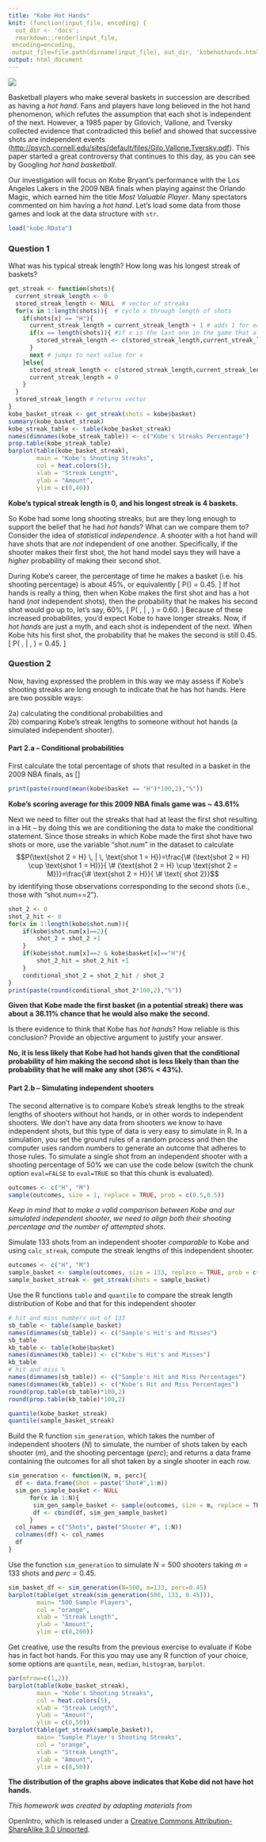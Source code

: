 ```yaml
---
title: "Kobe Hot Hands"
knit: (function(input_file, encoding) {
  out_dir <- 'docs';
  rmarkdown::render(input_file,
 encoding=encoding,
 output_file=file.path(dirname(input_file), out_dir, 'kobehothands.html'))})
output: html_document
---
```


![](images/lakers600.webp)

Basketball players who make several baskets in succession are described as having a *hot hand*. Fans and players have long believed in the hot hand phenomenon, which refutes the assumption that each shot is independent of the next. However, a 1985 paper by Gilovich, Vallone, and Tversky collected evidence that contradicted this belief and showed that successive shots are independent events ([http://psych.cornell.edu/sites/default/files/Gilo.Vallone.Tversky.pdf](http://psych.cornell.edu/sites/default/files/Gilo.Vallone.Tversky.pdf)). This paper started a great controversy that continues to this day, as you can see by Googling *hot hand basketball*.

Our investigation will focus on Kobe Bryant's performance with the Los Angeles Lakers in the 2009 NBA finals when playing against the Orlando Magic, which earned him the title *Most Valuable Player*.  Many spectators commented on him having a *hot hand*. Let's load some data from those games and look at the data structure with `str`.

<div style="small">
```r
load("kobe.RData")
```
</div>

### Question 1

What was his typical streak length? How long was his longest streak of baskets?

```r
get_streak <- function(shots){
  current_streak_length <- 0
  stored_streak_length <- NULL  # vector of streaks 
  for(x in 1:length(shots)){  # cycle x through length of shots
    if(shots[x] == "H"){
      current_streak_length = current_streak_length + 1 # adds 1 for each H in a streak
      if(x == length(shots)){ #if x is the last one in the game that also an streak end
        stored_streak_length <- c(stored_streak_length,current_streak_length) 
      } 
      next # jumps to next value for x
    }else{
      stored_streak_length <- c(stored_streak_length,current_streak_length) #updating latest streak to vector 
      current_streak_length = 0
    }
  } 
  stored_streak_length # returns vector 
} 
kobe_basket_streak <- get_streak(shots = kobe$basket)
summary(kobe_basket_streak)
kobe_streak_table <- table(kobe_basket_streak)
names(dimnames(kobe_streak_table)) <- c("Kobe's Streaks Percentage")
prop.table(kobe_streak_table)
barplot(table(kobe_basket_streak), 
        main = "Kobe's Shooting Streaks", 
        col = heat.colors(5), 
        xlab = "Streak Length",
        ylab = "Amount",
        ylim = c(0,40))
```

**Kobe's typical streak length is 0, and his longest streak is 4 baskets.**

So Kobe had some long shooting streaks, but are they long enough to support the belief that he had *hot hands*? What can we compare them to? Consider the idea of *statistical independence*. A shooter with a hot hand will have shots that are *not* independent of one  another. Specifically, if the shooter makes their first shot, the hot hand model says they will have a *higher* probability of making their second shot. 

During Kobe's career, the percentage of time he makes a basket (i.e. his shooting percentage) is about 45%, or equivalently  \[ P(\text{shot 1 = H}) = 0.45. \] If hot hands is really a thing, then when Kobe makes the first shot and has a hot hand (*not* independent shots), then  the probability that he makes his second shot would go up to, let's say, 60%,  \[ P(\text{shot 2 = H} \, | \, \text{shot 1 = H}) = 0.60. \] Because of these increased probabilites, you'd expect Kobe to have longer streaks. Now, if *hot hands* are just a myth, and each shot is independent of the next. When Kobe hits his first shot, the probability that he makes the second is still 0.45. \[ P(\text{shot 2 = H} \, | \, \text{shot 1 = H}) = 0.45. \] 

### Question 2

Now, having expressed the problem in this way we may assess if Kobe's shooting streaks are long enough to indicate that he has hot hands.  Here are two possible ways:

2a) calculating the conditional probabilities and  
2b) comparing Kobe's streak lengths to someone without hot hands (a simulated independent shooter). 

#### Part 2.a -- Conditional probabilities 

First calculate the total percentage of shots that resulted in a basket in the 2009 NBA finals, as \[\frac{\#\text{ hits}}{\text{total shots}}\] 

```r
print(paste(round(mean(kobe$basket == "H")*100,2),"%"))
```

**Kobe's scoring average for this 2009 NBA finals game was ~ 43.61%**

Next we need to filter out the streaks that had at least the first shot resulting in a Hit -- by doing this we are conditioning the data to make the conditional statement. Since those streaks in which Kobe made the first shot have two shots or more, use the variable "shot.num" in the dataset to calculate $$P(\text{shot 2 = H} \, | \, \text{shot 1 = H})=\frac{\# (\text{shot 2 = H} \cup \text{shot 1 = H)}}{ \# (\text{shot 2 = H} \cup \text{shot 2 = M})}=\frac{\# \text{shot 2 = H}}{ \# \text{ shot 2}}$$ by identifying those observations corresponding to the second shots (i.e., those with "shot.num==2").

```r
shot_2 <- 0
shot_2_hit <- 0
for(x in 1:length(kobe$shot.num)){
    if(kobe$shot.num[x]==2){
        shot_2 = shot_2 +1
    }
    if(kobe$shot.num[x]==2 & kobe$basket[x]=="H"){
        shot_2_hit = shot_2_hit +1
    }
    conditional_shot_2 = shot_2_hit / shot_2
}
print(paste(round(conditional_shot_2*100,2),"%"))
```

**Given that Kobe made the first basket (in a potential streak) there was about a 36.11% chance that he would also make the second.**

Is there evidence to think that Kobe has *hot hands*?  How reliable is this conclusion? Provide an objective argument to justify your answer.

<tab>**No, it is less likely that Kobe had hot hands given that the conditional probability of him making the second shot is less likely than than the probability that he will make any shot (36% < 43%).**</tab> 

#### Part 2.b -- Simulating independent shooters

The second alternative is to compare Kobe's streak lengths to the streak lengths of shooters without hot hands, or in other words to independent shooters. We don't have any data from shooters we know to have independent shots, but this type of data is very easy to simulate in R. In a simulation, you set the ground rules of a random process and then the computer uses random numbers to generate an outcome that adheres to those rules.  To simulate a single shot from an independent shooter with a shooting percentage of 50% we can use the code below (switch the chunk option `eval=FALSE` to `eval=TRUE` so that this chunk is evaluated). 

```r
outcomes <- c("H", "M")
sample(outcomes, size = 1, replace = TRUE, prob = c(0.5,0.5))
```

*Keep in mind that to make a valid comparison between Kobe and our simulated independent shooter, we need to align both their shooting percentage and the number of attempted shots.*

Simulate 133 shots from an independent shooter *comparable* to Kobe and using `calc_streak`, compute the streak lengths of this independent shooter.
```r
outcomes <- c("H", "M")
sample_basket <- sample(outcomes, size = 133, replace = TRUE, prob = c(0.5,0.5))
sample_basket_streak <- get_streak(shots = sample_basket)
```

Use the R functions `table` and `quantile` to compare the streak length distribution of Kobe and that for this independent shooter
```r
# hit and miss numbers out of 133
sb_table <- table(sample_basket)
names(dimnames(sb_table)) <- c("Sample's Hit's and Misses")
sb_table
kb_table <- table(kobe$basket)
names(dimnames(kb_table)) <- c("Kobe's Hit's and Misses")
kb_table
# hit and miss %
names(dimnames(sb_table)) <- c("Sample's Hit and Miss Percentages")
names(dimnames(kb_table)) <- c("Kobe's Hit and Miss Percentages")
round(prop.table(sb_table)*100,2)
round(prop.table(kb_table)*100,2)

quantile(kobe_basket_streak)
quantile(sample_basket_streak)
```

Build the R function `sim_generation`, which takes the number of independent shooters ($N$) to simulate, the number of shots taken by each shooter ($m$), and the shooting percentage ($perc$); and returns a data frame containing the outcomes for all shot taken by a single shooter in each row.  
```r
sim_generation <- function(N, m, perc){
  df <- data.frame(Shot = paste("Shot#",1:m))
  sim_gen_simple_basket <- NULL
      for(x in 1:N){
       sim_gen_sample_basket <- sample(outcomes, size = m, replace = TRUE, prob = c(perc,(1-perc)))
       df <- cbind(df, sim_gen_sample_basket)
      }
  col_names = c("Shots", paste("Shooter #", 1:N))
  colnames(df) <- col_names
  df
}
```

Use the function `sim_generation` to simulate $N=500$ shooters taking $m=133$ shots and $perc=0.45$. 
```r
sim_basket_df <- sim_generation(N=500, m=133, perc=0.45)
barplot(table(get_streak(sim_generation(500, 133, 0.45))), 
        main= "500 Sample Players", 
        col = "orange",
        xlab = "Streak Length",
        ylab = "Amount",
        ylim = c(0,200))
```

Get creative, use the results from the previous exercise to evaluate if Kobe has in fact hot hands.  For this you may use any R function of your choice, some options are `quantile`, `mean`, `median`, `histogram`, `barplot`.
```r
par(mfrow=c(1,2))
barplot(table(kobe_basket_streak), 
        main = "Kobe's Shooting Streaks", 
        col = heat.colors(5), 
        xlab = "Streak Length",
        ylab = "Amount",
        ylim = c(0,50))
barplot(table(get_streak(sample_basket)), 
        main= "Sample Player's Shooting Streaks", 
        col = "orange",
        xlab = "Streak Length",
        ylab = "Amount",
        ylim = c(0,50))
```


**The distribution of the graphs above indicates that Kobe did not have hot hands.** 


_This homework was created by adapting materials from_
<div id="license">
OpenIntro, which is released under a [Creative Commons Attribution-ShareAlike 3.0 Unported](http://creativecommons.org/licenses/by-sa/3.0).
</div>
